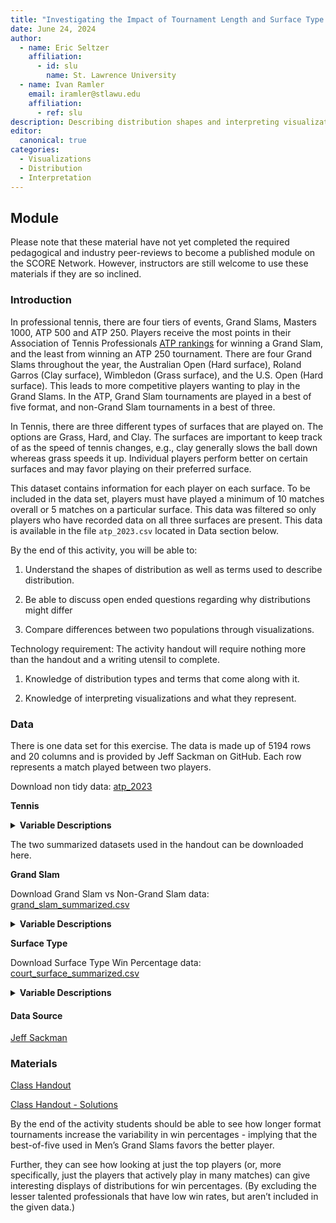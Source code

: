 ```yaml
---
title: "Investigating the Impact of Tournament Length and Surface Type on Win Percentages in Professional Tennis"
date: June 24, 2024
author:
  - name: Eric Seltzer
    affiliation:
      - id: slu
        name: St. Lawrence University
  - name: Ivan Ramler
    email: iramler@stlawu.edu
    affiliation:
      - ref: slu
description: Describing distribution shapes and interpreting visualizations.
editor: 
  canonical: true
categories:
  - Visualizations
  - Distribution
  - Interpretation
---
```


## Module

Please note that these material have not yet completed the required pedagogical and industry peer-reviews to become a published module on the SCORE Network. However, instructors are still welcome to use these materials if they are so inclined.

### Introduction

In professional tennis, there are four tiers of events, Grand Slams, Masters 1000, ATP 500 and ATP 250. Players receive the most points in their Association of Tennis Professionals [ATP rankings](https://en.wikipedia.org/wiki/ATP_rankings) for winning a Grand Slam, and the least from winning an ATP 250 tournament. There are four Grand Slams throughout the year, the Australian Open (Hard surface), Roland Garros (Clay surface), Wimbledon (Grass surface), and the U.S. Open (Hard surface). This leads to more competitive players wanting to play in the Grand Slams. In the ATP, Grand Slam tournaments are played in a best of five format, and non-Grand Slam tournaments in a best of three.

In Tennis, there are three different types of surfaces that are played on. The options are Grass, Hard, and Clay. The surfaces are important to keep track of as the speed of tennis changes, e.g., clay generally slows the ball down whereas grass speeds it up. Individual players perform better on certain surfaces and may favor playing on their preferred surface.

This dataset contains information for each player on each surface. To be included in the data set, players must have played a minimum of 10 matches overall or 5 matches on a particular surface. This data was filtered so only players who have recorded data on all three surfaces are present. This data is available in the file `atp_2023.csv` located in Data section below.

::: {.callout-note collapse="true" title="Learning Objectives" appearance="minimal"}
By the end of this activity, you will be able to:

1.  Understand the shapes of distribution as well as terms used to describe distribution.

2.  Be able to discuss open ended questions regarding why distributions might differ

3.  Compare differences between two populations through visualizations.
:::

::: {.callout-note collapse="true" title="Methods" appearance="minimal"}
Technology requirement: The activity handout will require nothing more than the handout and a writing utensil to complete.

1.  Knowledge of distribution types and terms that come along with it.

2.  Knowledge of interpreting visualizations and what they represent.
:::

### Data

There is one data set for this exercise. The data is made up of 5194 rows and 20 columns and is provided by Jeff Sackman on GitHub. Each row represents a match played between two players.

Download non tidy data: [atp_2023](atp_2023.csv)

**Tennis**

<details>

<summary><b>Variable Descriptions</b></summary>

| Variable           | Description                                           |
|--------------------|-------------------------------------------------------|
| tourney_name       | The name of the tournament                            |
| GS                 | Whether this tournament was a grand slam or not       |
| surface            | The type of surface that was played on for this match |
| result             | Whether this player was a winner or not               |
| player             | The name of the player                                |
| rank               | The ATP ranking of the player                         |
| hand               | The handedness of the player                          |
| height             | The height of the player (cm)                         |
| country            | The country the player is representing                |
| age                | The age of the player                                 |
| minutes            | How long the match was in minutes                     |
| numAces            | The number of aces                                    |
| numDF              | The number of double faults                           |
| servePoints        | The number of serve points                            |
| first_serve_won    | The number of serve points won                        |
| second_serve_won   | The number of second serve points won                 |
| serve_games_won    | The number of serve games won                         |
| first_serve_in     | The number of first serves in                         |
| break_points_saved | The number of break points saved                      |
| break_points_faced | The number of break points faced                      |

</details>

The two summarized datasets used in the handout can be downloaded here.

**Grand Slam**

Download Grand Slam vs Non-Grand Slam data: [grand_slam_summarized.csv](grand_slam_summarized.csv)

<details>

<summary><b>Variable Descriptions</b></summary>

| Variable | Description                                          |
|----------|------------------------------------------------------|
| player   | The name of the player                               |
| best_of  | Non-Grand Slam (best of 3) or Grand Slam (best of 5) |
| winPct   | win percentage (recorded as a proportion)            |
| matches  | number of matches played (used to calculate winPct)  |

</details>

**Surface Type**

Download Surface Type Win Percentage data: [court_surface_summarized.csv](court_surface_summarized.csv)

<details>

<summary><b>Variable Descriptions</b></summary>

| Variable | Description                                           |
|----------|-------------------------------------------------------|
| player   | The name of the player                                |
| surface  | The type of surface that was played on for this match |
| winPct   | win percentage (recorded as a proportion)             |
| matches  | number of matches played (used to calculate winPct)   |

</details>

#### Data Source

[Jeff Sackman](https://github.com/JeffSackmann/tennis_atp){target="_blank"}

### Materials

[Class Handout](tennis_handout_intro_stat.docx)

[Class Handout - Solutions](tennis_handout_intro_stat_key.docx)

::: {.callout-note collapse="true" title="Conclusion" appearance="minimal"}
By the end of the activity students should be able to see how longer format tournaments increase the variability in win percentages - implying that the best-of-five used in Men's Grand Slams favors the better player.

Further, they can see how looking at just the top players (or, more specifically, just the players that actively play in many matches) can give interesting displays of distributions for win percentages. (By excluding the lesser talented professionals that have low win rates, but aren't included in the given data.)
:::
